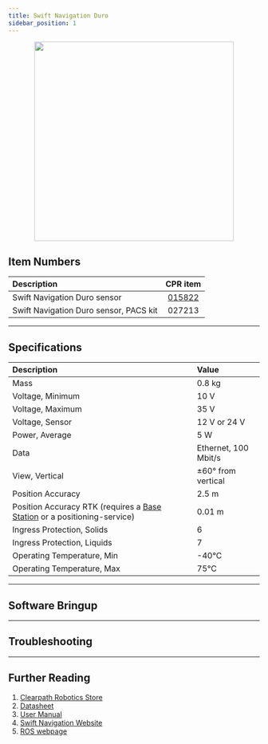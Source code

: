 ```yaml
---
title: Swift Navigation Duro
sidebar_position: 1
---
```



<center>
  <img
    src="/img/sensor_images/sensor_swiftnav_duro_1.png"
    width="400"
  />
</center>

## Item Numbers

| Description                            |                         CPR item                         |
| :------------------------------------- | :------------------------------------------------------: |
| Swift Navigation Duro sensor           | [015822](/assets/pdf/clearpath_robotics_015822-TDS1.pdf) |
| Swift Navigation Duro sensor, PACS kit |                          027213                          |

---

## Specifications

| Description                                                                                                   | Value                |
| :------------------------------------------------------------------------------------------------------------ | :------------------- |
| Mass                                                                                                          | 0.8 kg               |
| Voltage, Minimum                                                                                              | 10 V                 |
| Voltage, Maximum                                                                                              | 35 V                 |
| Voltage, Sensor                                                                                               | 12 V or 24 V         |
| Power, Average                                                                                                | 5 W                  |
| Data                                                                                                          | Ethernet, 100 Mbit/s |
| View, Vertical                                                                                                | ±60° from vertical   |
| Position Accuracy                                                                                             | 2.5 m                |
| Position Accuracy RTK (requires a [Base Station](docs/accessories/base_station.mdx) or a positioning-service) | 0.01 m               |
| Ingress Protection, Solids                                                                                    | 6                    |
| Ingress Protection, Liquids                                                                                   | 7                    |
| Operating Temperature, Min                                                                                    | -40°C                |
| Operating Temperature, Max                                                                                    | 75°C                 |

---

## Software Bringup

<SoftwareBringup />

---

## Troubleshooting

<Support />

---

## Further Reading

1.  [Clearpath Robotics Store](https://store.clearpathrobotics.com/collections/gps/products/duro)
2.  [Datasheet](/assets/pdf/clearpath_robotics_015822-TDS1.pdf)
3.  [User Manual](/assets/pdf/clearpath_robotics_015822-TDS2.pdf)
4.  [Swift Navigation Website](https://www.swiftnav.com/duro)
5.  [ROS webpage](http://wiki.ros.org/swiftnav_ros)
